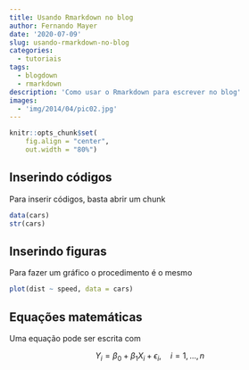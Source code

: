 ```yaml
---
title: Usando Rmarkdown no blog
author: Fernando Mayer
date: '2020-07-09'
slug: usando-rmarkdown-no-blog
categories:
  - tutoriais
tags:
  - blogdown
  - rmarkdown
description: 'Como usar o Rmarkdown para escrever no blog'
images:
  - 'img/2014/04/pic02.jpg'
---
```


```r
knitr::opts_chunk$set(
    fig.align = "center",
    out.width = "80%")
```

## Inserindo códigos

Para inserir códigos, basta abrir um chunk

```r
data(cars)
str(cars)
```

## Inserindo figuras

Para fazer um gráfico o procedimento é o mesmo

```r
plot(dist ~ speed, data = cars)
```

## Equações matemáticas

Uma equação pode ser escrita com

$$
Y_i = \beta_0 + \beta_1 X_i + \epsilon_i, \quad i = 1, \ldots, n
$$


